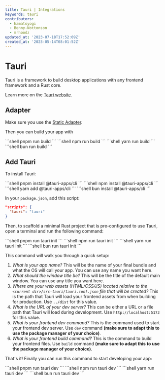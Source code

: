 ```yaml
---
title: Tauri | Integrations
keywords: tauri
contributors:
  - hamatoyogi
  - Benny-Nottonson
  - mrhoodz
updated_at: '2023-07-18T17:52:09Z'
created_at: '2023-05-14T08:01:52Z'
---
```



# Tauri

Tauri is a framework to build desktop applications with any frontend framework and a Rust core.

Learn more on the [Tauri website](https://tauri.app/v1/guides/getting-started/setup/qwik/).

## Adapter
Make sure you use the [Static Adapter](https://qwik.dev/docs/deployments/static/).

Then you can build your app with 

<PackageManagerTabs>
<span q:slot="pnpm">
```shell
pnpm run build
```
</span>
<span q:slot="npm">
```shell
npm run build
```
</span>
<span q:slot="yarn">
```shell
yarn run build
```
</span>
<span q:slot="bun">
```shell
bun run build
```
</span>
</PackageManagerTabs>

## Add Tauri

To install Tauri:

<PackageManagerTabs>
<span q:slot="pnpm">
```shell
pnpm install @tauri-apps/cli
```
</span>
<span q:slot="npm">
```shell
npm install @tauri-apps/cli
```
</span>
<span q:slot="yarn">
```shell
yarn add @tauri-apps/cli
```
</span>
<span q:slot="bun">
```shell
bun install @tauri-apps/cli
```
</span>
</PackageManagerTabs>

In your `package.json`, add this script:

```json title="package.json"
"scripts": {
  "tauri": "tauri"
}
```

Then, to scaffold a minimal Rust project that is pre-configured to use Tauri, open a terminal and run the following command:

<PackageManagerTabs>
<span q:slot="pnpm">
```shell
pnpm run tauri init
```
</span>
<span q:slot="npm">
```shell
npm run tauri init
```
</span>
<span q:slot="yarn">
```shell
yarn run tauri init
```
</span>
<span q:slot="bun">
```shell
bun run tauri init
```
</span>
</PackageManagerTabs>

This command will walk you through a quick setup:
1. *What is your app name?*
This will be the name of your final bundle and what the OS will call your app. You can use any name you want here.
1. *What should the window title be?*
This will be the title of the default main window. You can use any title you want here.
3. *Where are your web assets (HTML/CSS/JS) located relative to the `<current dir>/src-tauri/tauri.conf.json` file that will be created?*
This is the path that Tauri will load your frontend assets from when building for production.
Use `../dist` for this value.
4. *What is the URL of your dev server?*
This can be either a URL or a file path that Tauri will load during development.
Use `http://localhost:5173` for this value.
5. *What is your frontend dev command?*
This is the command used to start your frontend dev server.
Use `dev` command **(make sure to adapt this to use the package manager of your choice)**.
6. *What is your frontend build command?*
This is the command to build your frontend files.
Use `build` command **(make sure to adapt this to use the package manager of your choice)**.

That's it! Finally you can run this command to start developing your app:

<PackageManagerTabs>
<span q:slot="pnpm">
```shell
pnpm run tauri dev
```
</span>
<span q:slot="npm">
```shell
npm run tauri dev
```
</span>
<span q:slot="yarn">
```shell
yarn run tauri dev
```
</span>
<span q:slot="bun">
```shell
bun run tauri dev
```
</span>
</PackageManagerTabs>
